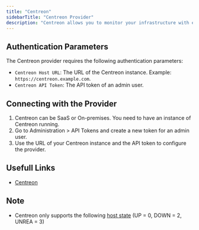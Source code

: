 ```yaml
---
title: "Centreon"
sidebarTitle: "Centreon Provider"
description: "Centreon allows you to monitor your infrastructure with ease."
---
```


## Authentication Parameters

The Centreon provider requires the following authentication parameters:

- `Centreon Host URL`: The URL of the Centreon instance. Example: `https://centreon.example.com`.
- `Centreon API Token`: The API token of an admin user.

## Connecting with the Provider

1. Centreon can be SaaS or On-premises. You need to have an instance of Centreon running.
2. Go to Administration > API Tokens and create a new token for an admin user.
3. Use the URL of your Centreon instance and the API token to configure the provider.

## Usefull Links

- [Centreon](https://www.centreon.com/)

## Note

- Centreon only supports the following [host state](https://docs.centreon.com/docs/api/rest-api-v1/#realtime-information) (UP = 0, DOWN = 2, UNREA = 3)
